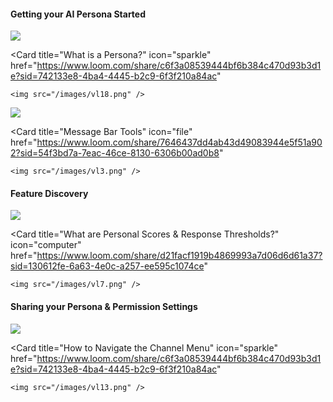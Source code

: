#### Getting your AI Persona Started  

<CardGroup cols={2}>
  <Card
    title="Product Overview"
    icon="computer"
    href="https://www.loom.com/share/6c1f761b53af427fa102f518d1c99d4b"
  >
    <img src="/images/vl17.png" />
  </Card> 

  <Card
    title="What is a Persona?"
    icon="sparkle"
    href="https://www.loom.com/share/c6f3a08539444bf6b384c470d93b3d1e?sid=742133e8-4ba4-4445-b2c9-6f3f210a84ac"
  >
    <img src="/images/vl18.png" />
  </Card>

</CardGroup>

<CardGroup cols={2}>
  <Card
    title="Setting a Directive"
    icon="sparkle"
    href="https://www.loom.com/share/a46b72ccd4594f02a26f30153b40c789?sid=19725a98-122e-459a-bb64-2d5f181af42b"
  >
    <img src="/images/vl1.png" />
  </Card>

  <Card
    title="Message Bar Tools"
    icon="file"
    href="https://www.loom.com/share/7646437dd4ab43d49083944e5f51a902?sid=54f3bd7a-7eac-46ce-8130-6306b00ad0b8"
  >
    <img src="/images/vl3.png" />
  </Card>
</CardGroup>

#### Feature Discovery  

<CardGroup cols={2}>
  <Card
    title="How to Sync Data Through Native Integrations"
    icon="file"
    href="https://www.loom.com/share/194cdf1f0c424971ac20852cd83664ae?sid=0bbae11f-e382-4a18-9924-082f7b795b66"
  >
    <img src="/images/vl9.png" />
  </Card>

  <Card
    title="What are Personal Scores & Response Thresholds?"
    icon="computer"
    href="https://www.loom.com/share/d21facf1919b4869993a7d06d6d61a37?sid=130612fe-6a63-4e0c-a257-ee595c1074ce"
  >
    <img src="/images/vl7.png" />
  </Card>
</CardGroup>

#### Sharing your Persona & Permission Settings  

<CardGroup cols={2}>
 <Card
    title="How to Navigate Permission Settings"
    icon="computer"
    href="https://www.loom.com/share/190d7d06ce894bb89e3f514c9c1c8960?sid=a5cf34cb-ab10-4d56-b5d8-ec971ba7c364"
  >
    <img src="/images/vl16.png" />
  </Card>

  <Card
    title="How to Navigate the Channel Menu"
    icon="sparkle"
    href="https://www.loom.com/share/c6f3a08539444bf6b384c470d93b3d1e?sid=742133e8-4ba4-4445-b2c9-6f3f210a84ac"
  >
    <img src="/images/vl13.png" />
  </Card>
</CardGroup>
